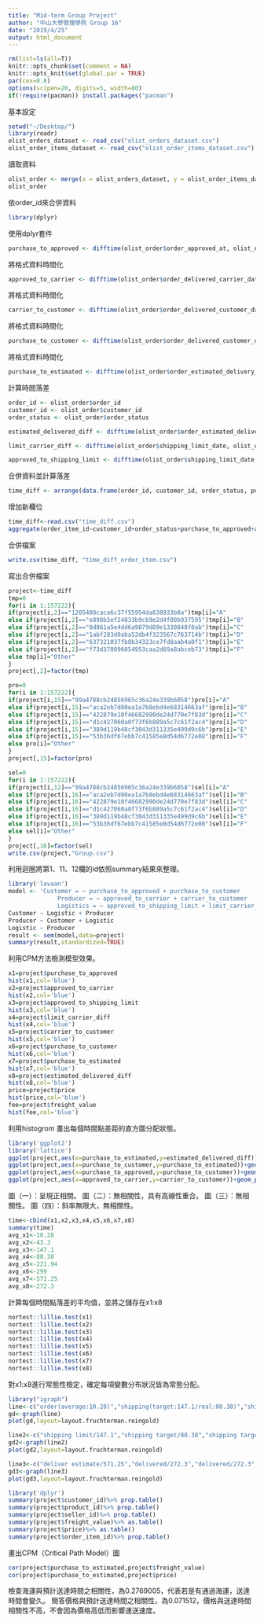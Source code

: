 ```yaml
---
title: "Mid-term Group Project"
author: "中山大學管理學院 Group 16"
date: "2019/4/25"
output: html_document
---
```

```r
rm(list=ls(all=T))
knitr::opts_chunk$set(comment = NA)
knitr::opts_knit$set(global.par = TRUE)
par(cex=0.8)
options(scipen=20, digits=5, width=80)
if(!require(pacman)) install.packages("pacman")
```
基本設定

```r
setwd("~/Desktop/")
library(readr)
olist_orders_dataset <- read_csv("olist_orders_dataset.csv")
olist_order_items_dataset <- read_csv("olist_order_items_dataset.csv")
```
讀取資料

```r
olist_order <- merge(x = olist_orders_dataset, y = olist_order_items_dataset, by = "order_id")
olist_order
```
依order_id來合併資料

```r
library(dplyr)
```
使用dplyr套件

```r
purchase_to_approved <- difftime(olist_order$order_approved_at, olist_order$order_purchase_timestamp, tz, units = "hour")
```
將格式資料時間化

```r
approved_to_carrier <- difftime(olist_order$order_delivered_carrier_date, olist_order$order_approved_at, tz, units = "hour")
```
將格式資料時間化

```r
carrier_to_customer <- difftime(olist_order$order_delivered_customer_date, olist_order$order_delivered_carrier_date, tz, units = "hour")
```
將格式資料時間化

```r
purchase_to_customer <- difftime(olist_order$order_delivered_customer_date, olist_order$order_purchase_timestamp, tz, units = "hour")
```
將格式資料時間化

```r
purchase_to_estimated <- difftime(olist_order$order_estimated_delivery_date, olist_order$order_purchase_timestamp, tz, units = "hour")
```
計算時間落差

```r
order_id <- olist_order$order_id
customer_id <- olist_order$customer_id
order_status <- olist_order$order_status

estimated_delivered_diff <- difftime(olist_order$order_estimated_delivery_date, olist_order$order_delivered_customer_date, tz, units = "hour")

limit_carrier_diff <- difftime(olist_order$shipping_limit_date, olist_order$order_delivered_carrier_date, tz, units = "hour")

approved_to_shipping_limit <- difftime(olist_order$shipping_limit_date, olist_order$order_approved_at, tz, units = "hour")
```
合併資料並計算落差

```r
time_diff <- arrange(data.frame(order_id, customer_id, order_status, purchase_to_approved, approved_to_carrier, approved_to_shipping_limit, limit_carrier_diff, carrier_to_customer, purchase_to_customer, purchase_to_estimated, estimated_delivered_diff),order_id)
```
增加新欄位

```r
time_diff<-read.csv("time_diff.csv")
aggregate(order_item_id~customer_id+order_status+purchase_to_approved+approved_to_carrier+approved_to_shipping_limit+limit_carrier_diff+carrier_to_customer+purchase_to_customer+purchase_to_estimated+estimated_delivered_diff+product_id+seller_id+price+freight_value, time_diff, sum)
```
合併檔案


```r
write.csv(time_diff, "time_diff_order_item.csv")
```
寫出合併檔案

```r
project<-time_diff
tmp=0
for(i in 1:157222){
if(project[i,2]=="1205480caca6c37f55954da838933b8a")tmp[i]="A"
else if(project[i,2]=="e898b5ef24833b9cb9e2d4f00b937595")tmp[i]="B"
else if(project[i,2]=="0d861a5e4dd6a9079d89e1330848f0ab")tmp[i]="C"
else if(project[i,2]=="1abf283d0aba52db4f323567c763714b")tmp[i]="D"
else if(project[i,2]=="637321037fb8b34323ce7fd8aab4a0f1")tmp[i]="E"
else if(project[i,2]=="f73d378096054953caa2d69a8abceb73")tmp[i]="F"
else tmp[i]="Other"
}
project[,2]=factor(tmp)

pro=0
for(i in 1:157222){
if(project[i,15]=="99a4788cb24856965c36a24e339b6058")pro[i]="A"
else if(project[i,15]=="aca2eb7d00ea1a7b8ebd4e68314663af")pro[i]="B"
else if(project[i,15]=="422879e10f46682990de24d770e7f83d")pro[i]="C"
else if(project[i,15]=="d1c427060a0f73f6b889a5c7c61f2ac4")pro[i]="D"
else if(project[i,15]=="389d119b48cf3043d311335e499d9c6b")pro[i]="E"
else if(project[i,15]=="53b36df67ebb7c41585e8d54d6772e08")pro[i]="F"
else pro[i]="Other"
}
project[,15]=factor(pro)

sel=0
for(i in 1:157222){
if(project[i,12]=="99a4788cb24856965c36a24e339b6058")sel[i]="A"
else if(project[i,16]=="aca2eb7d00ea1a7b8ebd4e68314663af")sel[i]="B"
else if(project[i,16]=="422879e10f46682990de24d770e7f83d")sel[i]="C"
else if(project[i,16]=="d1c427060a0f73f6b889a5c7c61f2ac4")sel[i]="D"
else if(project[i,16]=="389d119b48cf3043d311335e499d9c6b")sel[i]="E"
else if(project[i,16]=="53b36df67ebb7c41585e8d54d6772e08")sel[i]="F"
else sel[i]="Other"
}
project[,16]=factor(sel)
write.csv(project,"Group.csv")

```
利用迴圈將第1、11、12欄的id依照summary結果來整理。


```r
library('lavaan')
model <- 'Customer = ~ purchase_to_approved + purchase_to_customer
              Producer = ~ approved_to_carrier + carrier_to_customer 
              Logistics = ~ approved_to_shipping_limit + limit_carrier_diff '
Customer ~ Logistic + Producer
Producer ~ Customer + Logistic
Logistic ~ Producer
result <- sem(model,data=project)
summary(result,standardized=TRUE)
```
利用CPM方法檢測模型效果。


```r
x1=project$purchase_to_approved
hist(x1,col='blue')
x2=project$approved_to_carrier
hist(x2,col='blue')
x3=project$approved_to_shipping_limit
hist(x3,col='blue')
x4=project$limit_carrier_diff
hist(x4,col='blue')
x5=project$carrier_to_customer
hist(x5,col='blue')
x6=project$purchase_to_customer
hist(x6,col='blue')
x7=project$purchase_to_estimated
hist(x7,col='blue')
x8=project$estimated_delivered_diff
hist(x8,col='blue')
price=project$price
hist(price,col='blue')
fee=project$freight_value
hist(fee,col='blue')

```
利用histogrom 畫出每個時間點差距的直方圖分配狀態。

```r
library('ggplot2')
library('lattice')
ggplot(project,aes(x=purchase_to_estimated,y=estimated_delivered_diff))+geom_point()
ggplot(project,aes(x=purchase_to_customer,y=purchase_to_estimated))+geom_point()
ggplot(project,aes(x=purchase_to_approved,y=purchase_to_customer))+geom_point()
ggplot(project,aes(x=approved_to_carrier,y=carrier_to_customer))+geom_point()
```
圖（一）：呈現正相關。
圖（二）：無相關性，具有高線性重合。
圖（三）：無相關性。
圖（四）：斜率無限大，無相關性。


```r
time<-cbind(x1,x2,x3,x4,x5,x6,x7,x8)
summary(time)
avg_x1<-10.28
avg_x2<-43.3
avg_x3<-147.1
avg_x4<-80.38
avg_x5<-221.94
avg_x6<-299
avg_x7<-571.25
avg_x8<-272.3
```
計算每個時間點落差的平均值，並將之儲存在x1:x8


```r
nortest::lillie.test(x1)
nortest::lillie.test(x2)
nortest::lillie.test(x3)
nortest::lillie.test(x4)
nortest::lillie.test(x5)
nortest::lillie.test(x6)
nortest::lillie.test(x7)
nortest::lillie.test(x8)
```
對x1:x8進行常態性檢定，確定每項變數分布狀況皆為常態分配。


```r
library("igraph")
line<-c("order(average:10.28)","shipping(target:147.1/real:80.38)","shipping(target:147.1/real:80.38)","logistic(average:221.94)","logistic(average:221.94)","purchase(target:571.25/real:272.3)")
gd<-graph(line)
plot(gd,layout=layout.fruchterman.reingold)

line2<-c("shipping limit/147.1","shipping target/80.38","shipping target/80.38","shipping limit/147.1")
gd2<-graph(line2)
plot(gd2,layout=layout.fruchterman.reingold)

line3<-c("deliver estimate/571.25","delivered/272.3","delivered/272.3","arrive estimate/571.25")
gd3<-graph(line3)
plot(gd3,layout=layout.fruchterman.reingold)
```
```r
library('dplyr')
summary(project$customer_id)%>% prop.table()
summary(project$product_id)%>% prop.table()
summary(project$seller_id)%>% prop.table()
summary(project$freight_value)%>% as.table()
summary(project$price)%>% as.table()
summary(project$order_item_id)%>% prop.table()
```
畫出CPM（Critical Path Model）圖


```r
cor(project$purchase_to_estimated,project$freight_value)
cor(project$purchase_to_estimated,project$price)
```
檢查海運與預計送達時間之相關性，為0.2769005，代表若是有通過海運，送達時間會變久。
簡答價格與預計送達時間之相關性，為0.071512，價格與送達時間相關性不高，不會因為價格高低而影響運送速度。


